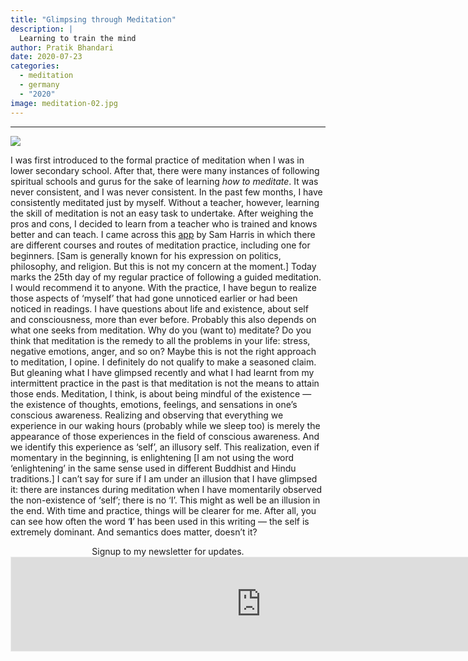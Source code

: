 ```yaml
---
title: "Glimpsing through Meditation"
description: |
  Learning to train the mind
author: Pratik Bhandari
date: 2020-07-23
categories:
  - meditation
  - germany
  - "2020"
image: meditation-02.jpg
---
```


<!-- Oh, so some links brought you here. Cool.\ -->

***

![](meditation-01.png){fig-align="center"}

I was first introduced to the formal practice of meditation when I was in lower secondary school. After that, there were many instances of following spiritual schools and gurus for the sake of learning *how to meditate*. It was never consistent, and I was never consistent. In the past few months, I have consistently meditated just by myself. Without a teacher, however, learning the skill of meditation is not an easy task to undertake. After weighing the pros and cons, I decided to learn from a teacher who is trained and knows better and can teach. I came across this [app](https://www.wakingup.com/) by Sam Harris in which there are different courses and routes of meditation practice, including one for beginners. [Sam is generally known for his expression on politics, philosophy, and religion. But this is not my concern at the moment.] Today marks the 25th day of my regular practice of following a guided meditation. I would recommend it to anyone. With the practice, I have begun to realize those aspects of ‘myself’ that had gone unnoticed earlier or had been noticed in readings. I have questions about life and existence, about self and consciousness, more than ever before. Probably this also depends on what one seeks from meditation. Why do you (want to) meditate? Do you think that meditation is the remedy to all the problems in your life: stress, negative emotions, anger, and so on? Maybe this is not the right approach to meditation, I opine. I definitely do not qualify to make a seasoned claim. But gleaning what I have glimpsed recently and what I had learnt from my intermittent practice in the past is that meditation is not the means to attain those ends. Meditation, I think, is about being mindful of the existence — the existence of thoughts, emotions, feelings, and sensations in one’s conscious awareness. Realizing and observing that everything we experience in our waking hours (probably while we sleep too) is merely the appearance of those experiences in the field of conscious awareness. And we identify this experience as ‘self’, an illusory self. This realization, even if momentary in the beginning, is enlightening [I am not using the word ‘enlightening’ in the same sense used in different Buddhist and Hindu traditions.] I can’t say for sure if I am under an illusion that I have glimpsed it: there are instances during meditation when I have momentarily observed the non-existence of ‘self’; there is no ‘I’. This might as well be an illusion in the end. With time and practice, things will be clearer for me. After all, you can see how often the word ‘**I**’ has been used in this writing --- the self is extremely dominant. And semantics does matter, doesn’t it?

<div
<b style="text-align:center;">Signup to my newsletter for updates.</b>
</div>

<iframe
src="https://drpratik.substack.com/embed" width="800" height="150" style="border:1px solid #EEE; background:white;" frameborder="0" scrolling="no">
</iframe>
 